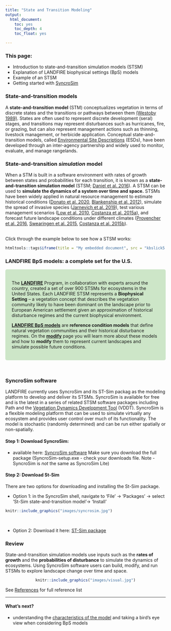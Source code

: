 ```yaml
---
title: "State and Transition Modeling"
output:
  html_document:
    toc: yes
    toc_depth: 4
    toc_float: yes

---
```


### This page:
+ Introduction to state-and-transition simulation models (STSM)
+ Explanation of LANDFIRE biophysical settings (BpS) models
+ Example of an STSM  
+ Getting started with [SyncroSim](https://syncrosim.com/){target='blank'}

### State-and-transition models

A **state-and-transition model** (STM) conceptualizes vegetation in terms of discrete states and the transitions or pathways between them [(Westoby 1989)](http://rangelandarchive.ucdavis.edu/files/187350.pdf){target='blank'}. States are often used to represent discrete development (seral) stages, and transitions may represent disturbances such as hurricanes, fire, or grazing, but can also represent management actions such as thinning, livestock management, or herbicide application. Conceptual state-and-transition models, called [Environmental Site Descriptions](https://www.nrcs.usda.gov/wps/portal/nrcs/main/national/technical/ecoscience/desc/){target='blank'} (ESDs), have been developed through an inter-agency partnership and widely used to monitor, evaluate, and manage rangelands.

### State-and-transition _simulation_ model

When a STM is built in a software environment with rates of growth between states and probabilities for each transition, it is known as a **state-and-transition simulation model** (STSM; [Daniel et al. 2016](https://besjournals.onlinelibrary.wiley.com/doi/pdf/10.1111/2041-210X.12597){target='blank'}). A STSM can be used to **simulate the dynamics of a system over time and space.** STSMs have been widely applied in natural resource management to estimate historical conditions ([Donato et al. 2020](https://esajournals.onlinelibrary.wiley.com/doi/epdf/10.1002/eap.2013){target='blank'}, [Blankenship et al. 2012](https://www.fs.fed.us/pnw/pubs/pnw_gtr869/pnw_gtr869_004.pdf){target='blank'}), simulate the spread of invasive species ([Jarnevich et al. 2019](https://esajournals.onlinelibrary.wiley.com/doi/full/10.1002/ecs2.2730){target='blank'}), test various management scenarios ([Low et al. 2010](https://www.conservationgateway.org/Documents/Enhanced%20conservation%20action%20planning_assessing%20landscape%20condition.pdf){target='blank'}, [Costanza et al. 2015a](https://www.aimspress.com/article/10.3934/environsci.2015.2.180){target='blank'}), and forecast future landscape conditions under different climates ([Provencher et al. 2016](https://www.springer.com/gp/book/9783319249285){target='blank'}, [Swearingen et al. 2015](https://www.aimspress.com/fileOther/PDF/environmental/201503737.pdf){target='blank'}, [Costanza et al. 2015b](https://www.sciencedirect.com/science/article/pii/S0301479714006112){target='blank'}). 

<br>
Click through the example below to see how a STSM works:
<center>
```r

htmltools::tags$iframe(title = "My embedded document", src = "kbslick5.html", frameborder = "0", width = "100%", height="450")
```

</center>

### LANDFIRE BpS models: a complete set for the U.S.

<style>
div.blue { background-color:#cde6c8; border-radius: 5px; padding: 20px;}
</style>
<div class = "blue">

The **[LANDFIRE](https://landfire.gov/){target='blank'}** Program, in collaboration with experts around the country, created a set of over 900 STSMs for ecosystems in the United States. Each LANDFIRE STSM represents a **Biophysical Setting** – a vegetation concept that describes the vegetation community likely to have been dominant on the landscape prior to European American settlement given an approximation of historical disturbance regimes and the current biophysical environment. 

**[LANDFIRE BpS models](https://www.landfire.gov/bps-models.php){target='blank'}** are **reference condition models** that define natural vegetation communities and their historical disturbance regimes. On the **[modify](./modifyModel.html)** page you will learn more about these models and how to **modify** them to represent current landscapes and simulate possible future conditions.
</div>
<br>

### SyncroSim software

LANDFIRE currently uses SyncroSim and its ST-Sim packag as the modeling platform to develop and deliver its STSMs. SyncroSim is available for free and is the latest in a series of related STSM software packages including Path and the [Vegetation Dynamics Development Tool](https://essa.com/explore-essa/tools/vddt/){target='blank'} (VDDT). SyncroSim is a flexible modeling platform that can be used to simulate virtually any ecosystem and provides user control over much of its functionality. The model is stochastic (randomly determined) and can be run either spatially or non-spatially. 

#### Step 1: Download SyncroSim: 
+ available here: [SyncroSim software](https://syncrosim.com/){target='blank'}
Make sure you download the full package (SyncroSim-setup.exe - check your downloads file. Note - SyncroSim is _not_ the same as SyncroSim Lite)

#### Step 2: Download St-Sim 
There are two options for downloading and installing the St-Sim package.

+ Option 1: in the SyncroSim shell, navigate to 'File' -> 'Packages' -> select 'St-Sim state-and-transition model'-> 'Install'
<center>
```r
knitr::include_graphics("images/syncrosim.jpg")

```
</center>
<br>

+ Option 2: Download it here:  [ST-Sim package](https://syncrosim.com/packages/){target='blank'} 


### Review
State-and-transition simulation models use inputs such as the **rates of growth** and the **probabilities of disturbance** to simulate the dynamics of ecosystems. Using SyncroSim software users can build, modify, and run STSMs to explore landscape change over time and space.

<center>
```r
knitr::include_graphics("images/visual.jpg")

```
</center>

See [References](./References.html){target='blank'} for full reference list

***

#### What's next?
+ understanding the [characteristics of the model](https://rswaty.github.io/USGSwebsiteDraft/perspectives.html) and taking a bird's eye view when considering BpS models
